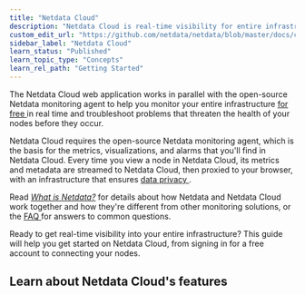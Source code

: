 ```yaml
---
title: "Netdata Cloud"
description: "Netdata Cloud is real-time visibility for entire infrastructures. View key metrics, insightful charts, and active alarms from all your nodes."
custom_edit_url: "https://github.com/netdata/netdata/blob/master/docs/cloud/cloud.mdx"
sidebar_label: "Netdata Cloud"
learn_status: "Published"
learn_topic_type: "Concepts"
learn_rel_path: "Getting Started"
---
```



The Netdata Cloud web application works in parallel with the open-source Netdata monitoring agent to help you monitor your entire infrastructure [for free <RiExternalLinkLine className="inline-block"
/>](https://netdata.cloud/pricing/) in real time and troubleshoot problems that threaten the health of your
nodes before they occur.

Netdata Cloud requires the open-source Netdata monitoring agent, which is the basis for the metrics,
visualizations, and alarms that you'll find in Netdata Cloud. Every time you view a node in Netdata Cloud, its metrics
and metadata are streamed to Netdata Cloud, then proxied to your browser, with an infrastructure that ensures [data
privacy <RiExternalLinkLine className="inline-block" />](https://netdata.cloud/privacy/).


Read [_What is Netdata?_](/docs/nightly/getting-started/what-is-netdata) for details about how Netdata and Netdata Cloud work together
and how they're different from other monitoring solutions, or the
[FAQ <RiExternalLinkLine className="inline-block" />](https://community.netdata.cloud/tags/c/general/29/faq) for answers to common questions.

<Grid columns="1" className="mb-16">
  <Box 
    to="https://github.com/netdata/netdata/blob/master/docs/cloud/get-started" 
    title="Get started with Netdata Cloud"
    cta="Go"
    image={true}>
    Ready to get real-time visibility into your entire infrastructure? This guide will help you get started on Netdata Cloud, from signing in for a free account to connecting your nodes.
  </Box>
</Grid>

## Learn about Netdata Cloud's features

<Grid columns="2">
  <Box
    title="Spaces and War Rooms">
    <BoxList>
      <BoxListItem to="https://github.com/netdata/netdata/blob/master/docs/cloud/spaces.md" title="Spaces" />
      <BoxListItem to="https://github.com/netdata/netdata/blob/master/docs/cloud/war-rooms.md" title="War Rooms" />
    </BoxList>
  </Box>
  <Box
    title="Dashboards">
    <BoxList>
      <BoxListItem to="https://github.com/netdata/netdata/blob/master/docs/cloud/visualize/overview.md" title="Overview" />
      <BoxListItem to="https://github.com/netdata/netdata/blob/master/docs/cloud/visualize/nodes.md" title="Nodes view" />
      <BoxListItem to="https://github.com/netdata/netdata/blob/master/docs/cloud/visualize/kubernetes.md" title="Kubernetes" />
      <BoxListItem to="https://github.com/netdata/netdata/blob/master/docs/cloud/visualize/dashboards.md" title="Create new dashboards" />
    </BoxList>
  </Box>
  <Box
    title="Alerts and notifications">
    <BoxList>
      <BoxListItem to="https://github.com/netdata/netdata/blob/master/docs/cloud/alerts-notifications/view-active-alerts.mdx" title="View active alerts" />
      <BoxListItem to="https://github.com/netdata/netdata/blob/master/docs/cloud/alerts-notifications/smartboard.mdx" title="Alerts Smartboard" />
      <BoxListItem to="https://github.com/netdata/netdata/blob/master/docs/cloud/alerts-notifications/notifications.mdx" title="Alert notifications" />
    </BoxList>
  </Box>
  <Box
    title="Troubleshooting with Netdata Cloud">
    <BoxListItem to="https://github.com/netdata/netdata/blob/master/docs/cloud/insights/metric-correlations.md" title="Metric Correlations" />
    <BoxListItem to="https://github.com/netdata/netdata/blob/master/docs/cloud/insights/anomaly-advisor.mdx" title="Anomaly Advisor" />
  </Box>
  <Box
    title="Management and settings">
    <BoxList>
      <BoxListItem to="https://github.com/netdata/netdata/blob/master/docs/cloud/manage/sign-in.mdx" title="Sign in with email, Google, or GitHub" />
      <BoxListItem to="https://github.com/netdata/netdata/blob/master/docs/cloud/manage/invite-your-team.md" title="Invite your team" />
      <BoxListItem to="https://github.com/netdata/netdata/blob/master/docs/cloud/manage/themes.md" title="Choose your Netdata Cloud theme" />
      <BoxListItem to="https://github.com/netdata/netdata/blob/master/docs/cloud/manage/role-based-access.md" title="Role-Based Access" />
    </BoxList>
  </Box>
</Grid>
